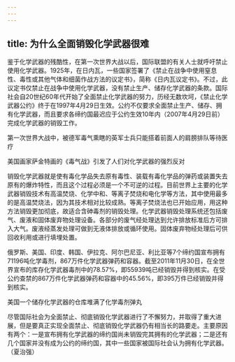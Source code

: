 ```yaml
---
---
---
```

title: 为什么全面销毁化学武器很难
---




鉴于化学武器的残酷性，在第一次世界大战以后，国际联盟的有关人士就呼吁禁止使用化学武器。1925年，在日内瓦，一些国家签署了《禁止在战争中使用窒息性、毒性或其他气体和细菌作战方法的议定书》，简称《日内瓦议定书》。不过，此议定书仅禁止在战争中使用化学武器，没有禁止生产、储存化学武器的条款。国际社会自20世纪60年代开始了全面禁止化学武器的努力，历经无数坎坷，《禁止化学武器公约》终于在1997年4月29日生效。公约不仅要求全面禁止生产、储存、拥有化学武器，而且要求各缔约国最迟应于公约生效10年内（2007年4月29日前）完成化学武器的销毁工作。

第一次世界大战中，被德军毒气熏瞎的英军士兵只能搭着前面人的肩膀排队等待医疗



美国画家萨金特画的《毒气战》引发了人们对化学武器的强烈反对



销毁化学武器就是使有毒化学品失去原有毒性、装载有毒化学品的弹药或装置失去原有的爆炸特性，而且这个过程必须是一个不可逆的过程。目前世界上主要的化学武器销毁技术有高温焚烧、化学中和、等离子焚烧和电化学等方法，其中使用最多的是高温焚烧法，因为其技术相对比较成熟。等离子焚烧法也已开始应用，用这种方法销毁更加彻底，故适合含砷毒剂的销毁处理。化学武器销毁处理系统还包括废气、废液和固体废弃物处理设备。各部分的废气经处理达到允许排放标准后方可排入大气。废液经蒸发处理可做到无液体排放或循环使用。固体废弃物经处理后可供回收利用或进行填埋处置。

俄罗斯、美国、印度、韩国、伊拉克、阿尔巴尼亚、利比亚等7个缔约国宣布拥有71196吨化学毒剂，867万件化学武器弹药和容器。截至2011年11月30日，在全世界宣布的库存化学武器毒剂中的78.57%，即55939吨已经销毁并得到核实。在受公约查禁的867万件化学武器弹药和容器中的45.56%，即395万件已经销毁并得到核实。

美国一个储存化学武器的仓库堆满了化学毒剂弹丸



尽管国际社会为全面禁止、彻底销毁化学武器进行了不懈努力，并取得了重大进展，但是要真正实现全面禁止、彻底销毁化学武器仍有相当长的路要走。主要原因有两个：一是宣布拥有化学武器的缔约国尚未销毁完其拥有的化学武器；二是还有几个国家并没有成为公约的缔约国，其中一些国家被国际社会认为拥有化学武器。（夏治强）
